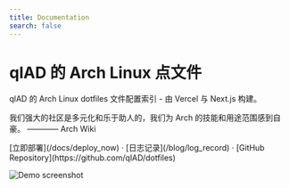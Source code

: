 ```yaml
---
title: Documentation
search: false
---
```



<h1 className="text-center font-extrabold md:text-5xl mt-8">qlAD 的 Arch Linux 点文件</h1>

<p className="text-center text-lg mb-2 text-gray-600 md:text-2xl">qlAD 的 Arch Linux dotfiles 文件配置索引 - 由 Vercel 与 Next.js 构建。</p>

我们强大的社区是多元化和乐于助人的，我们为 Arch 的技能和用途范围感到自豪。 ———— Arch Wiki

<p className="mt-8 text-center">
  [立即部署](/docs/deploy_now) · [日志记录](/blog/log_record) · [GitHub Repository](https://github.com/qlAD/dotfiles)
</p>

![Demo screenshot](../../public/images/demo.png)

